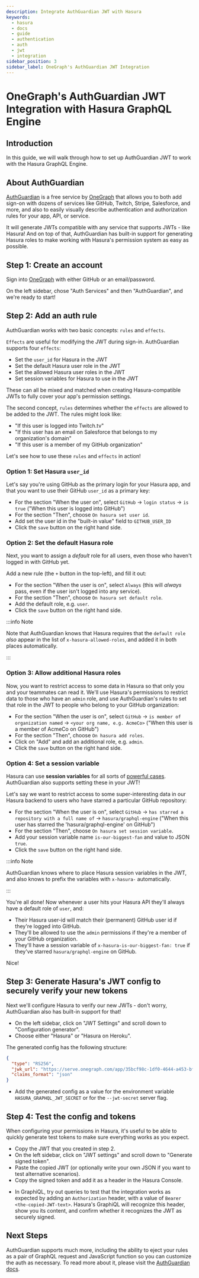 ```yaml
---
description: Integrate AuthGuardian JWT with Hasura
keywords:
  - hasura
  - docs
  - guide
  - authentication
  - auth
  - jwt
  - integration
sidebar_position: 3
sidebar_label: OneGraph's AuthGuardian JWT Integration
---
```



# OneGraph's AuthGuardian JWT Integration with Hasura GraphQL Engine

## Introduction

In this guide, we will walk through how to set up AuthGuardian JWT to work with the Hasura GraphQL Engine.

## About AuthGuardian

[AuthGuardian](https://www.onegraph.com/docs/auth_guardian.html) is a free service by
[OneGraph](https://www.onegraph.com/) that allows you to both add sign-on with dozens of services like GitHub, Twitch,
Stripe, Salesforce, and more, and also to easily visually describe authentication and authorization rules for your app,
API, or service.

It will generate JWTs compatible with any service that supports JWTs - like Hasura! And on top of that, AuthGuardian has
built-in support for generating Hasura roles to make working with Hasura's permission system as easy as possible.

## Step 1: Create an account

Sign into [OneGraph](https://www.onegraph.com/) with either GitHub or an email/password.

On the left sidebar, chose "Auth Services" and then "AuthGuardian", and we're ready to start!

## Step 2: Add an auth rule

AuthGuardian works with two basic concepts: `rules` and `effects`.

`Effects` are useful for modifying the JWT during sign-in. AuthGuardian supports four `effects`:

- Set the `user_id` for Hasura in the JWT
- Set the default Hasura user role in the JWT
- Set the allowed Hasura user roles in the JWT
- Set session variables for Hasura to use in the JWT

These can all be mixed and matched when creating Hasura-compatible JWTs to fully cover your app's permission settings.

The second concept, `rules` determines whether the `effects` are allowed to be added to the JWT. The rules might look
like:

- "If this user is logged into Twitch.tv"
- "If this user has an email on Salesforce that belongs to my organization's domain"
- "If this user is a member of my GitHub organization"

Let's see how to use these `rules` and `effects` in action!

### Option 1: Set Hasura `user_id`

Let's say you're using GitHub as the primary login for your Hasura app, and that you want to use their GitHub `user_id`
as a primary key:

- For the section "When the user on", select `GitHub` -> `login status` -> `is true` ("When this user is logged into
  GitHub")
- For the section "Then", choose `On hasura set user id`.
- Add set the user id in the "built-in value" field to `GITHUB_USER_ID`
- Click the `save` button on the right hand side.

<Thumbnail src="/img/guides/auth-guardian-user-id.png" alt="Set an AuthGuardian JWT with a user id" />

### Option 2: Set the default Hasura role

Next, you want to assign a _default_ role for all users, even those who haven't logged in with GitHub yet.

Add a new rule (the `+` button in the top-left), and fill it out:

- For the section "When the user is on", select `Always` (this will _always_ pass, even if the user isn't logged into
  any service).
- For the section "Then", choose `On hasura set default role`.
- Add the default role, e.g. `user`.
- Click the `save` button on the right hand side.

<Thumbnail src="/img/guides/auth-guardian-default-role.png" alt="Set an AuthGuardian JWT with default role" />

:::info Note

Note that AuthGuardian knows that Hasura requires that the `default role` _also_ appear in the list of
`x-hasura-allowed-roles`, and added it in both places automatically.

:::

### Option 3: Allow additional Hasura roles

Now, you want to restrict access to some data in Hasura so that only you and your teammates can read it. We'll use
Hasura's permissions to restrict data to those who have an `admin` role, and use AuthGuardian's rules to set that role
in the JWT to people who belong to your GitHub organization:

- For the section "When the user is on", select `GitHub` -> `is member of organization named` ->
  `<your org name, e.g. AcmeCo>` ("When this user is a member of AcmeCo on GitHub")
- For the section "Then", choose `On hasura add roles`.
- Click on "Add" and add an additional role, e.g. `admin`.
- Click the `save` button on the right hand side.

<Thumbnail src="/img/guides/auth-guardian-additional-role.png" alt="Set an AuthGuardian JWT with additional roles" />

### Option 4: Set a session variable

Hasura can use **session variables** for all sorts of
[powerful cases](/auth/authorization/roles-variables.mdx#dynamic-session-variables). AuthGuardian also supports setting
these in your JWT!

Let's say we want to restrict access to some super-interesting data in our Hasura backend to users who have starred a
particular GitHub repository:

- For the section "When the user is on", select `GitHub` -> `has starred a repository with a full name of` ->
  `hasura/graphql-engine` ("When this user has starred the 'hasura/graphql-engine' on GitHub")
- For the section "Then", choose `On hasura set session variable`.
- Add your session variable name `is-our-biggest-fan` and value to JSON `true`.
- Click the `save` button on the right hand side.

<Thumbnail
  src="/img/guides/auth-guardian-session-variable.png"
  alt="Set an AuthGuardian JWT with session variables for Hasura to use"
/>

:::info Note

AuthGuardian knows where to place Hasura session variables in the JWT, and also knows to prefix the variables with
`x-hasura-` automatically.

:::

You're all done! Now whenever a user hits your Hasura API they'll always have a default role of `user`, and:

- Their Hasura user-id will match their (permanent) GitHub user id if they're logged into GitHub.
- They'll be allowed to use the `admin` permissions if they're a member of your GitHub organization.
- They'll have a session variable of `x-hasura-is-our-biggest-fan: true` if they've starred `hasura/graphql-engine` on
  GitHub.

Nice!

## Step 3: Generate Hasura's JWT config to securely verify your new tokens

Next we'll configure Hasura to verify our new JWTs - don't worry, AuthGuardian also has built-in support for that!

- On the left sidebar, click on "JWT Settings" and scroll down to "Configuration generator".
- Choose either "Hasura" or "Hasura on Heroku".

The generated config has the following structure:

```json
{
  "type": "RS256",
  "jwk_url": "https://serve.onegraph.com/app/35bcf98c-1df0-4644-a453-bf06a1349449/.well-known/jwks.json",
  "claims_format": "json"
}
```

- Add the generated config as a value for the environment variable `HASURA_GRAPHQL_JWT_SECRET` or for the `--jwt-secret`
  server flag.

<Thumbnail
  src="/img/guides/auth-guardian-config-generator.png"
  alt="AuthGuardian lets you copy/paste the required JWT configuration for either Hasura or Hasura-on-Heroku"
/>

## Step 4: Test the config and tokens

When configuring your permissions in Hasura, it's useful to be able to quickly generate test tokens to make sure
everything works as you expect.

- Copy the JWT that you created in step 2.
- On the left sidebar, click on "JWT settings" and scroll down to "Generate signed token".
- Paste the copied JWT (or optionally write your own JSON if you want to test alternative scenarios).
- Copy the signed token and add it as a header in the Hasura Console.

<Thumbnail
  src="/img/guides/auth-guardian-generate-test-jwt.png"
  alt="Use the JWT-signer form to quickly sign any JSON and test in the Hasura Console"
/>

- In GraphiQL, try out queries to test that the integration works as expected by adding an `Authorization` header, with
  a value of `Bearer <the-copied-JWT-text>`. Hasura's GraphiQL will recognize this header, show you its content, and
  confirm whether it recognizes the JWT as securely signed.

<Thumbnail src="/img/guides/auth-guardian-test-jwt.png" alt="Test AuthGuardian JWT" />

## Next Steps

AuthGuardian supports much more, including the ability to eject your rules as a pair of GraphQL request and JavaScript
function so you can customize the auth as necessary. To read more about it, please visit the
[AuthGuardian docs](https://www.onegraph.com/docs/).
